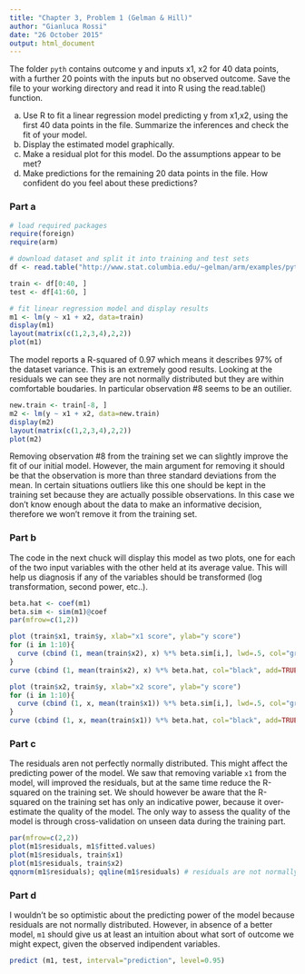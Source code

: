 ```yaml
---
title: "Chapter 3, Problem 1 (Gelman & Hill)"
author: "Gianluca Rossi"
date: "26 October 2015"
output: html_document
---
```


The folder `pyth` contains outcome y and inputs x1, x2 for 40 data points, with a further 20 points with the inputs but no observed outcome. Save the file to your working directory and read it into R using the read.table() function.

a) Use R to fit a linear regression model predicting y from x1,x2, using the first 40 data points in the file. Summarize the inferences and check the fit of your model.
b) Display the estimated model graphically. 
c) Make a residual plot for this model. Do the assumptions appear to be met?
d) Make predictions for the remaining 20 data points in the file. How confident do you feel about these predictions?

### Part a

```r
# load required packages
require(foreign)
require(arm)
```

```r
# download dataset and split it into training and test sets
df <- read.table("http://www.stat.columbia.edu/~gelman/arm/examples/pyth/exercise2.1.dat", header=TRUE)

train <- df[0:40, ]
test <- df[41:60, ]

# fit linear regression model and display results
m1 <- lm(y ~ x1 + x2, data=train)
display(m1)
layout(matrix(c(1,2,3,4),2,2))
plot(m1)
```

The model reports a R-squared of 0.97 which means it describes 97% of the dataset variance. This is an extremely good results. Looking at the residuals we can see they are not normally distributed but they are within comfortable boudaries. In particular observation #8 seems to be an outilier. 

```r
new.train <- train[-8, ]
m2 <- lm(y ~ x1 + x2, data=new.train)
display(m2)
layout(matrix(c(1,2,3,4),2,2)) 
plot(m2)
```

Removing observation #8 from the training set we can slightly improve the fit of our initial model. However, the main argument for removing it should be that the observation is more than three standard deviations from the mean. In certain situations outliers like this one should be kept in the training set because they are actually possible observations. In this case we don't know enough about the data to make an informative decision, therefore we won't remove it from the training set.

### Part b

The code in the next chuck will display this model as two plots, one for each of the two input variables with the other held at its average value. This will help us diagnosis if any of the variables should be transformed (log transformation, second power, etc..).

```r
beta.hat <- coef(m1) 
beta.sim <- sim(m1)@coef
par(mfrow=c(1,2))

plot (train$x1, train$y, xlab="x1 score", ylab="y score") 
for (i in 1:10){
  curve (cbind (1, mean(train$x2), x) %*% beta.sim[i,], lwd=.5, col="gray", add=TRUE)
}
curve (cbind (1, mean(train$x2), x) %*% beta.hat, col="black", add=TRUE)

plot (train$x2, train$y, xlab="x2 score", ylab="y score") 
for (i in 1:10){
  curve (cbind (1, x, mean(train$x1)) %*% beta.sim[i,], lwd=.5, col="gray", add=TRUE)
}
curve (cbind (1, x, mean(train$x1)) %*% beta.hat, col="black", add=TRUE)
```

### Part c

The residuals aren not perfectly normally distributed. This might affect the predicting power of the model. We saw that removing variable `x1` from the model, will improved the residuals, but at the same time reduce the R-squared on the training set. We should however be aware that the R-squared on the training set has only an indicative power, because it over-estimate the quality of the model. The only way to assess the quality of the model is through cross-validation on unseen data during the training part. 

```r
par(mfrow=c(2,2))
plot(m1$residuals, m1$fitted.values) 
plot(m1$residuals, train$x1) 
plot(m1$residuals, train$x2) 
qqnorm(m1$residuals); qqline(m1$residuals) # residuals are not normally distributed
```

### Part d

I wouldn't be so optimistic about the predicting power of the model because residuals are not normally distributed. However, in absence of a better model, `m1` should give us at least an intuition about what sort of outcome we might expect, given the observed indipendent variables.

```r
predict (m1, test, interval="prediction", level=0.95)
```
